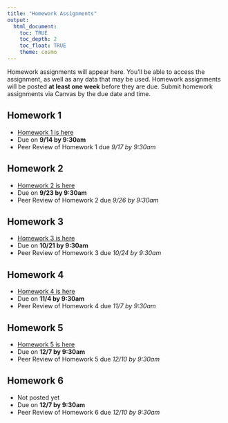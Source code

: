 ```yaml
---
title: "Homework Assignments"
output: 
  html_document:
    toc: TRUE
    toc_depth: 2
    toc_float: TRUE
    theme: cosmo
---
```


Homework assignments will appear here. You'll be able to access the assignment, as well as any data that may be used. Homework assignments will be posted **at least one week** before they are due. Submit homework assignments via Canvas by the due date and time.

## Homework 1
- [Homework 1 is here](homework/homework_1.html)
- Due on **9/14 by 9:30am**
- Peer Review of Homework 1 due *9/17 by 9:30am*

## Homework 2
- [Homework 2 is here](homework/homework_2.html)
- Due on **9/23 by 9:30am**
- Peer Review of Homework 2 due *9/26 by 9:30am*

## Homework 3
- [Homework 3 is here](homework/homework_3.html)
- Due on **10/21 by 9:30am**
- Peer Review of Homework 3 due *10/24 by 9:30am*

## Homework 4
- [Homework 4 is here](homework/homework_4.html)
- Due on **11/4 by 9:30am**
- Peer Review of Homework 4 due *11/7 by 9:30am*

## Homework 5
- [Homework 5 is here](homework/homework_5.html)
- Due on **12/7 by 9:30am**
- Peer Review of Homework 5 due *12/10 by 9:30am*

## Homework 6
- Not posted yet
- Due on **12/7 by 9:30am**
- Peer Review of Homework 6 due *12/10 by 9:30am*